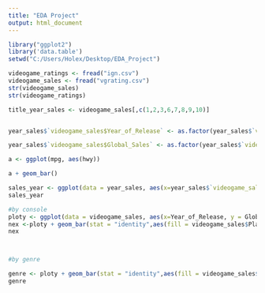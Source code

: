 ```yaml
---
title: "EDA Project"
output: html_document
---
```


```r
library("ggplot2")
library('data.table')
setwd("C:/Users/Holex/Desktop/EDA_Project")

videogame_ratings <- fread("ign.csv")
videogame_sales <- fread("vgrating.csv")
str(videogame_sales)
str(videogame_ratings)

title_year_sales <- videogame_sales[,c(1,2,3,6,7,8,9,10)]


year_sales$`videogame_sales$Year_of_Release` <- as.factor(year_sales$`videogame_sales$Year_of_Release`)

year_sales$`videogame_sales$Global_Sales` <- as.factor(year_sales$`videogame_sales$Global_Sales`)

a <- ggplot(mpg, aes(hwy))

a + geom_bar()

sales_year <- ggplot(data = year_sales, aes(x=year_sales$`videogame_sales$Year_of_Release`, y= year_sales$`videogame_sales$Global_Sales`)) + geom_bar()
sales_year

#by console
ploty <- ggplot(data = videogame_sales, aes(x=Year_of_Release, y = Global_Sales)) + geom_bar(stat="identity", color= "pink")
nex <-ploty + geom_bar(stat = "identity",aes(fill = videogame_sales$Platform))
nex



#by genre

genre <- ploty + geom_bar(stat = "identity",aes(fill = videogame_sales$Genre)) + coord_flip()
genre

```




